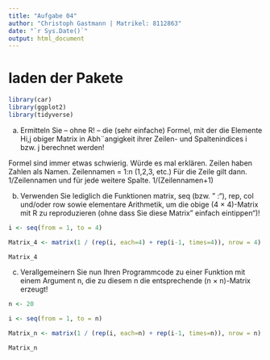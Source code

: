 ```yaml
---
title: "Aufgabe 04"
author: "Christoph Gastmann | Matrikel: 8112863"
date: "`r Sys.Date()`"
output: html_document
---
```


# laden der Pakete
```r
library(car)
library(ggplot2)
library(tidyverse)
```

a) Ermitteln Sie – ohne R! – die (sehr einfache) Formel, mit der die Elemente Hi,j obiger
Matrix in Abh¨angigkeit ihrer Zeilen- und Spaltenindices i bzw. j berechnet werden!

Formel sind immer etwas schwierig. Würde es mal erklären. Zeilen haben Zahlen als Namen. Zeilennamen = 1:n (1,2,3, etc.) Für die Zeile gilt dann. 1/Zeilennamen und für jede weitere Spalte. 1/(Zeilennamen+1)


b) Verwenden Sie lediglich die Funktionen matrix, seq (bzw.
” :“), rep, col und/oder row sowie elementare Arithmetik, um die obige (4 × 4)-Matrix mit R zu reproduzieren (ohne dass Sie diese Matrix ” einfach eintippen“)!

```r
i <- seq(from = 1, to = 4)

Matrix_4 <- matrix(1 / (rep(i, each=4) + rep(i-1, times=4)), nrow = 4)

Matrix_4
```

c) Verallgemeinern Sie nun Ihren Programmcode zu einer Funktion mit einem Argument n,
die zu diesem n die entsprechende (n × n)-Matrix erzeugt!

```r
n <- 20

i <- seq(from = 1, to = n)

Matrix_n <- matrix(1 / (rep(i, each=n) + rep(i-1, times=n)), nrow = n)

Matrix_n
```

